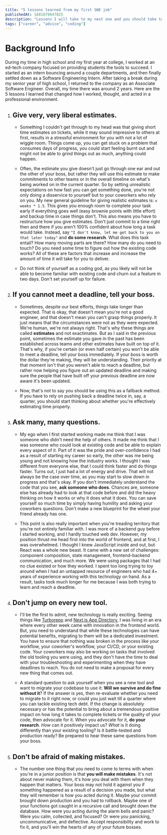 ```yaml
---
title: "5 lessons learned from my first SWE job"
publishedAt: 1681079647825
description: "Lessons I will take to my next one and you should take to your first one."
tags: ["career", "advice", "coding"]
---
```


# Background Info

During my time in high school and my first year at college, I worked at an ed-tech company focused on providing students the tools to succeed. I started as an intern bouncing around a couple departments, and then finally settled down as a Software Engineering Intern.
After taking a break during my senior year of high school, I returned to the company as an Associate Software Engineer. Overall, my time there was around 2 years. Here are the 5 lessons I learned that changed how I worked, thought, and acted in a professional environment.

1. ## Give very, very liberal estimates.

    - Something I couldn't get through to my head was that giving short time estimates on tickets, while it may sound impressive to others at first, results in a stressful environment for you with not a lot of wiggle room. Things come up, you can get stuck on a problem that consumes days of progress, you could start feeling burnt out and might not be able to grind things out as much, anything could happen.

    - Often, the estimate you give doesn't just go through one ear and out the other of your boss, but rather they will use this estimate to make commitments to other teams or in the overall timeline on what's being worked on in the current quarter.
      So by setting unrealistic expectations on how fast you can get something done, you're not only doing a disservice to yourself but to your coworkers who rely on you. My new general guideline for giving realistic estimates is: `x weeks * 1.5`. This gives you enough room to complete your task early if everything goes well (easy brownie points with little effort) and backup time in case things don't.
      This also means you have to restructure how you give estimates. Don't just commit to a time right then and there if you aren't 100% confident about how long a task would take. Instead, say `"I don't know, let me get back to you on that later today"` and **do some research**.
      What does this task entail? How many moving parts are there? How many do you need to touch? Do you need some time to figure out how the existing code works? All of these are factors that increase and increase the amount of time it will take for you to deliver.

    - Do not think of yourself as a coding god, as you likely will not be able to become familiar with existing code and churn out a feature in two days. Don't set yourself up for failure.

2. ## If you cannot meet a deadline, tell your boss.

    - Sometimes, despite our best efforts, things take longer than expected. That is okay, that doesn't mean you're not a good engineer, and that doesn't mean you can't grasp things properly. It just means that the circumstances were not as they were expected. We're human, we're not always right. That's why these things are called **estimates** and not exactimates.
      But as I said in the previous point, sometimes the estimate you gave in the past has been established across teams and other estimates have built on top of it. That's why, if you're certain (or even half certain) you won't be able to meet a deadline, tell your boss immediately. If your boss is worth the dollar they're making, they will be understanding.
      Their priority at that moment isn't that you weren't able to reach a deadline, but rather now helping you figure out an updated deadline and making sure the people that have built off your previous deadline are now aware it's been updated.

    - Now, that's not to say you should be using this as a fallback method. If you have to rely on pushing back a deadline twice in, say, a quarter, you should start thinking about whether you're effectively estimating time properly.

3. ## Ask many, many questions.

    - My ego when I first started working made me think that I was someone who didn't need the help of others. It made me think that I was someone who could look at existing code and be able to explain every aspect of it. Part of it was the pride and over-confidence I had as a result of starting my career so early, the other was me being young and not knowing how the industry works.
      I thought I was different from everyone else, that I could think faster and do things faster. Turns out, I just had a lot of energy and drive. That will not always be the case over time, as you may start to slow down in progress and that's okay. If you don't immediately understand the code that you see, **ask someone who does**.
      Chances are, someone else has already had to look at that code before and did the heavy thinking on how it works or why it does what it does. You can save yourself so much time by simply having humility and asking your coworkers questions. Don't make a new blueprint for the wheel your friend already has one.

    - This point is also really important when you're treading territory that you're not entirely familiar with. I was more of a backend guy before I started working, and I hardly touched web dev. However, my position thrust me head first into the world of frontend, and at first, I was overwhelmed. I thought I knew JavaScript inside and out, but React was a whole new beast.
      It came with a new set of challenges: component composition, state management, frontend-backend communication, and much more. We were using packages that I had no clue existed or how they worked. I spent too long trying to toy around when I had an untapped resource of engineers who had 4+ years of experience working with this technology on hand.
      As a result, tasks took much longer for me because I was both trying to learn and reach a deadline.

4. ## Don't jump on every new tool.

    - I'll be the first to admit, new technology is really exciting. Seeing things like [Turborepo](https://turbo.build/) and [Next.js App Directory](https://beta.nextjs.org/docs/app-directory-roadmap), I was living in an era where every other week came with innovation in the frontend world.
      But, you need to understand that while these technologies can have potential benefits, migrating to them will be a dedicated investment. You have to ensure that nothing was broken in the process like your workflow, your coworker's workflow, your CI/CD, or your existing code.
      Your coworkers may also be working on tasks that involved the old tooling you were using, and they don't have the time to deal with your troubleshooting and experimenting when they have deadlines to reach. You do not need to make a proposal for every new thing that comes out.

    - A standard question to ask yourself when you see a new tool and want to migrate your codebase to use it: **Will we survive and do fine without it**?
      If the answer is yes, then re-evaluate whether you need to migrate to it right now, or could you just wait till a quarter where you can tackle existing tech debt.
      If the change is absolutely necessary or has the potential to bring about a tremendous positive impact on how long it takes to complete tickets or the quality of your code, then advocate for it.
      When you advocate for it, **do your research**. _How_ can it positively impact us? _What_ is it doing differently than your existing tooling? Is it battle-tested and production ready? Be prepared to hear these same questions from your boss.

5. ## Don't be afraid of making mistakes.
    - The number one thing that you need to come to terms with when you're in a junior position is that **you will make mistakes**. It's not about never making them, it's how you deal with them when they happen that matters.
      Your boss may not hold it against you if something happened as a result of a decision you made, but what they will remember is how you acted during it. Maybe your commit brought down production and you had to rollback. Maybe one of your functions got caught in a recursive call and brought down the database.
      How were you acting during the alarm bells and panic? Were you calm, collected, and focused? Or were you panicking, uncommunicative, and deflective. Accept responsibility and work to fix it, and you'll win the hearts of any of your future bosses.
